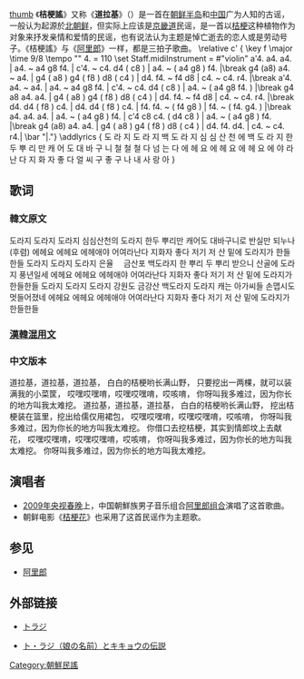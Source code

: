 [[file:Doraji_Taryeong.wav|thumb]]
《'''桔梗謠'''》又称《'''道拉基'''》（{{lang-ko|도라지}}）是一首在[[朝鲜半岛|朝鲜半岛]]和[[中国|中国]]广为人知的古谣，一般认为起源於[[北朝鲜|北朝鲜]]，但实际上应该是[[京畿道|京畿道]]民谣，是一首以[[桔梗|桔梗]]这种植物作为对象来抒发亲情和爱情的民谣，也有说法认为主题是悼亡逝去的恋人或是劳动号子。《桔梗謠》与《[[阿里郎|阿里郎]]》一样，都是三拍子歌曲。
<score vorbis="1">
\relative c' { \key f \major \time 9/8 \tempo "" 4. = 110 \set Staff.midiInstrument = #"violin"
a'4. a4. a4. | a4. ~ a4 g8 f4. | c'4. ~ c4. d4 ( c8 ) | a4. ~ ( a4 g8 ) f4. |\break
g4 (a8) a4. ~ a4. | g4 ( a8 ) g4 ( f8 ) d8  ( c4 ) | d4. f4. ~ f4 d8 | c4. ~ c4. r4. |\break
a'4. a4. ~ a4. | a4. ~ a4 g8 f4. | c'4. ~ c4. d4 ( c8 ) | a4. ~ ( a4 g8 f4. ) |\break
g4 a8 a4. a4. | g4 ( a8 ) g4 ( f8 ) d8  ( c4 ) | d4. f4. ~ f4 d8 | c4. ~ c4. r4. |\break
d4. d4 ( f8 ) c4. | d4. d4 ( f8 ) c4. | f4. f4. ~ ( f4 g8 ) | f4. ~ ( f4. g4. ) |\break
a4. a4. a4. | a4. ~ ( a4 g8 ) f4. | c'4 c8 c4. ( d4 c8 ) | a4. ~ ( a4 g8 ) f4. |\break
g4 (a8) a4. a4. | g4 ( a8 ) g4 ( f8 ) d8  ( c4 ) | d4. f4. d4. | c4. ~ c4. r4.| \bar "|."}
\addlyrics {
도 라 지 도 라 지 백 도 라 지
심 심 산 천 에 백 도 라 지
한 두 뿌 리 만 캐 어 도
대 바 구 니 철 철 철 다 넘 는 다
에 헤 요 에 헤 요 에 헤 요
에 야 라 난 다 지 화 자 좋 다
얼 씨 구 좋 구 나 내 사 랑 아
}
</score>
== 歌词 ==
===韓文原文===
<poem>
{{col-begin}}
{{col-3}}
도라지 도라지 도라지
심심산천의 도라지
한두 뿌리만 캐어도 대바구니로 반실만 되누나(후렴)
에헤요 에헤요 에헤애야
어여라난다 지화자 좋다 저기 저 산 밑에 도라지가 한들한들
{{col-3}}
도라지 도라지 도라지
은율 　금산포 백도라지
한 뿌리 두 뿌리 받으니 산골에 도라지 풍년일세
에헤요 에헤요 에헤애야
어여라난다 지화자 좋다 저기 저 산 밑에 도라지가 한들한들
{{col-3}}
도라지 도라지 도라지
강원도 금강산 백도라지
도라지 캐는 아가씨들 손맵시도 멋들어졌네
에헤요 에헤요 에헤애야
어여라난다 지화자 좋다 저기 저 산 밑에 도라지가 한들한들
{{col-end}}
</poem>
===[[漢韓混用文|漢韓混用文]]===
<poem>
{{col-begin}}
{{col-3}}
{{lang|ko|도라지 도라지 도라지
深深山川의 도라지
한두 뿌리만 캐어도 대바구니로 半室만 되누나(후렴)
에헤요 에헤요 에헤애야
어여라난다 지화자 좋다 저기 저 山 밑에 도라지가 한들한들}}
{{col-3}}
{{lang|ko|도라지 도라지 도라지
殷栗 　金山浦 백도라지
한 뿌리 두 뿌리 받으니 山골에 도라지 豊年일세
에헤요 에헤요 에헤애야
어여라난다 지화자 좋다 저기 저 山 밑에 도라지가 한들한들}}
{{col-3}}
{{lang|ko|도라지 도라지 도라지
江原道 金剛山 白도라지
도라지 캐는 아가씨들 손맵시도 멋들어졌네
에헤요 에헤요 에헤애야
어여라난다 지화자 좋다 저기 저 山 밑에 도라지가 한들한들}}
{{col-end}}
</poem>
=== 中文版本 ===
<poem>
{{col-begin}}
{{col-3}}
道拉基，道拉基，道拉基，
白白的桔梗哟长满山野，
只要挖出一两棵，就可以装满我的小菜筐，
哎嘿哎嘿唷，哎嘿哎嘿唷，哎咳唷，
你呀叫我多难过，因为你长的地方叫我太难挖。
{{col-3}}
道拉基，道拉基，道拉基，
白白的桔梗哟长满山野，
挖出桔梗装在篮里，挖出给儒仅用裙包，
哎嘿哎嘿唷，哎嘿哎嘿唷，哎咳唷，
你呀叫我多难过，因为你长的地方叫我太难挖。
{{col-3}}
你借口去挖桔梗，其实到情郎坟上去献花，
哎嘿哎嘿唷，哎嘿哎嘿唷，哎咳唷，
你呀叫我多难过，因为你长的地方叫我太难挖。
你呀叫我多难过，因为你长的地方叫我太难挖。
{{col-end}}
</poem>

== 演唱者 ==
*[[2009年中国中央电视台春节联欢晚会|2009年央视春晚]]上，中国朝鮮族男子音乐组合[[阿里郎组合|阿里郎组合]]演唱了这首歌曲。
*朝鲜电影《[[桔梗花_(电影)|桔梗花]]》也采用了这首民谣作为主题歌。

== 参见 ==
* [[阿里郎|阿里郎]]

== 外部链接 ==
* {{ja}}[http://www.utagoekissa.com/toraji.html トラジ] {{Wayback|url=http://www.utagoekissa.com/toraji.html |date=20110717181028 }}
* [http://www.bekkoame.ne.jp/ro/renk/PECTORAGI_1.htm ト・ラジ（娘の名前）とキキョウの伝説] {{Wayback|url=http://www.bekkoame.ne.jp/ro/renk/PECTORAGI_1.htm |date=20070808052837 }}

[[Category:朝鮮民謠|Category:朝鮮民謠]]